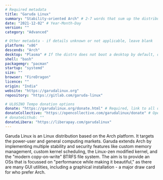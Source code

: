 ```yaml
---
# Required metadata
title: "Garuda Linux"
summary: "Stability-oriented Arch" # 2-7 words that sum up the distribution
date: "2021-12-02" # Year-Month-Day
version: ""
category: "Advanced"

# Other metadata - if details unknown or not applicable, leave blank
platform: "x86"
descends: "Arch"
desktop: "Plasma" # If the distro does not boot a desktop by default, or doesn't ship one, leave 'desktop' blank
shell: "bash"
packagemgr: "pacman"
startup: "systemd"
size: ""
browser: "FireDragon"
licence: ""
origin: "India"
website: "https://garudalinux.org"
repository: "https://gitlab.com/garuda-linux"

# ULOSINO Tempo donation options
donate: "https://garudalinux.org/donate.html" # Required, link to all donation options
donateCollective: "https://opencollective.com/garudalinux/donate" # Open Collective
# donateGithub: ""
donateLibera: "https://liberapay.com/garudalinux"
---
```


Garuda Linux is an Linux distribution based on the Arch platform. It targets the power-user and general computing markets. Garuda extends Arch by implementing multiple stability and security features like custom memory management, custom kernel scheduling, the Linux-zen modified kernel, and the "modern copy-on-write" BTRFS file system. The aim is to provide an OSs that is focussed on "performance while making it beautiful," as there are many GUI utilities, including a graphical installation - a major draw card for who prefer Arch.
